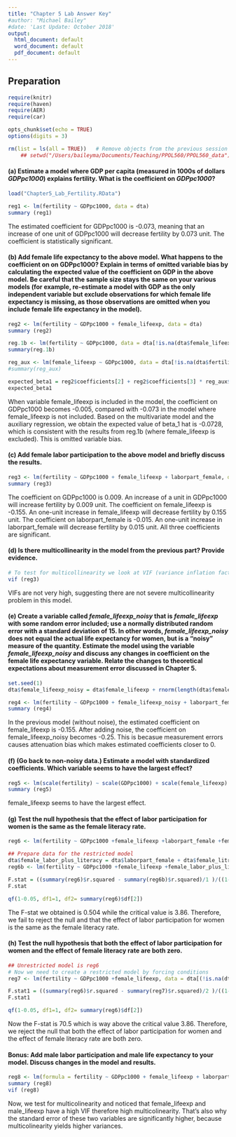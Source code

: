 ```yaml
---
title: "Chapter 5 Lab Answer Key"
#author: "Michael Bailey"
#date: 'Last Update: October 2018'
output:
  html_document: default
  word_document: default
  pdf_document: default
---
```

## Preparation
```r
require(knitr)
require(haven)
require(AER)
require(car)

opts_chunk$set(echo = TRUE)
options(digits = 3)

```

```r
rm(list = ls(all = TRUE))   # Remove objects from the previous session
    ## setwd("/Users/baileyma/Documents/Teaching/PPOL560/PPOL560_data")
```


#### (a) Estimate a model where GDP per capita (measured in 1000s of dollars *GDPpc1000*) explains fertility.  What is the coefficient on *GDPpc1000*?

```r
load("Chapter5_Lab_Fertility.RData")

reg1 <- lm(fertility ~ GDPpc1000, data = dta)
summary (reg1)
```
The estimated coefficient for GDPpc1000 is -0.073, meaning that an increase of one unit of GDPpc1000 will decrease fertility by 0.073 unit. The coefficient is statistically significant.

#### (b) Add female life expectancy to the above model.  What happens to the coefficient on on GDPpc1000?  Explain in terms of omitted variable bias by calculating the expected value of the coefficient on GDP in the above model.  Be careful that the sample size stays the same on your various models (for example, re-estimate a model with GDP as the only independent variable but exclude observations for which female life expectancy is missing, as those observations are omitted when you include female life expectancy in the model).

```r
reg2 <- lm(fertility ~ GDPpc1000 + female_lifeexp, data = dta)
summary (reg2)
```


```r
reg.1b <- lm(fertility ~ GDPpc1000, data = dta[!is.na(dta$female_lifeexp),])
summary(reg.1b)
```

```r
reg_aux <- lm(female_lifeexp ~ GDPpc1000, data = dta[!is.na(dta$fertility),])
#summary(reg_aux)

expected_beta1 = reg2$coefficients[2] + reg2$coefficients[3] * reg_aux$coefficient[2]
expected_beta1
```

When variable female_lifeexp is included in the model, the coefficient on GDPpc1000 becomes -0.005, compared with -0.073 in the model where female_lifeexp is not included. Based on the multivariate model and the auxiliary regression, we obtain the expected value of beta_1 hat is -0.0728, which is consistent with the results from reg.1b (where female_lifeexp is excluded). This is omitted variable bias. 

#### (c) Add female labor participation to the above model and briefly discuss the results.

```r
reg3 <- lm(fertility ~ GDPpc1000 + female_lifeexp + laborpart_female, data = dta)
summary (reg3)
```
The coefficient on GDPpc1000 is 0.009. An increase of a unit in GDPpc1000 will increase fertility by 0.009 unit.
The coefficient on female_lifeexp is -0.155. An one-unit increase in female_lifeexp will decrease fertility by 0.155 unit.
The coefficient on laborpart_female is -0.015. An one-unit increase in laborpart_female will decrease fertility by 0.015 unit.
All three coefficients are significant. 

#### (d) Is there multicollinearity in the model from the previous part? Provide evidence.

```r
# To test for multicollinearity we look at VIF (variance inflation factor)
vif (reg3)
```
VIFs are not very high, suggesting there are not severe multicollinearity problem in this model. 

#### (e) Create a variable called *female_lifeexp_noisy* that is *female_lifeexp* with some random error included; use a normally distributed random error with a standard deviation of 15. In other words, *female_lifeexp_noisy* does not equal the actual life expectancy for women, but is a "noisy" measure of the quantity. Estimate the model using the variable *female_lifeexp_noisy* and discuss any changes in coefficient on the female life expectancy variable. Relate the changes to theoretical expectations about measurement error discussed in Chapter 5.

```r
set.seed(1)
dta$female_lifeexp_noisy = dta$female_lifeexp + rnorm(length(dta$female_lifeexp), sd = 15)
```

```r
reg4 <- lm(fertility ~ GDPpc1000 + female_lifeexp_noisy + laborpart_female, data = dta)
summary (reg4)
```
In the previous model (without noise), the estimated coefficient on female_lifeexp is -0.155. After adding noise, the coefficient on female_lifeexp_noisy becomes -0.25. This is becasue measurement errors causes attenuation bias which makes estimated coefficients closer to 0.

#### (f) (Go back to non-noisy data.)  Estimate a model with standardized coefficients.  Which variable seems to have the largest effect?
```r
reg5 <- lm(scale(fertility) ~ scale(GDPpc1000) + scale(female_lifeexp) + scale(laborpart_female), data = dta)
summary (reg5)
```
female_lifeexp seems to have the largest effect.

#### (g) Test the null hypothesis that the effect of labor participation for women is the same as the female literacy rate.

```r
reg6 <- lm(fertility ~ GDPpc1000 +female_lifeexp +laborpart_female +female_litrate, data = dta) # Unrestricted model

## Prepare data for the restricted model
dta$female_labor_plus_literacy = dta$laborpart_female + dta$female_litrate
reg6b <- lm(fertility ~ GDPpc1000 +female_lifeexp +female_labor_plus_literacy, data = dta)  # restricted model

F.stat = ((summary(reg6)$r.squared - summary(reg6b)$r.squared)/1 )/((1-summary(reg6)$r.squared)/(summary(reg6)$df[2]))
F.stat
```

```r
qf(1-0.05, df1=1, df2= summary(reg6)$df[2])
```
The F-stat we obtained is 0.504 while the critical value is 3.86. Therefore, we fail to reject the null and that the effect of labor participation for women is the same as the female literacy rate. 

#### (h) Test the null hypothesis that both the effect of labor participation for women and the effect of  female literacy rate are both zero.
```r
## Unrestricted model is reg6
# Now we need to create a restricted model by forcing conditions
reg7 <- lm(fertility ~ GDPpc1000 +female_lifeexp, data = dta[(!is.na(dta$laborpart_female) & !is.na(dta$female_litrate)),])

F.stat1 = ((summary(reg6)$r.squared - summary(reg7)$r.squared)/2 )/((1-summary(reg6)$r.squared)/(summary(reg6)$df[2]))
F.stat1

qf(1-0.05, df1=1, df2= summary(reg6)$df[2])
```
Now the F-stat is 70.5 which is way above the critical value 3.86. Therefore, we reject the null that both the effect of labor participation for women and the effect of female literacy rate are both zero.

#### Bonus: Add male labor participation and male life expectancy to your model. Discuss changes in the model and results.

```r
reg8 <- lm(formula = fertility ~ GDPpc1000 + female_lifeexp + laborpart_female + female_litrate + laborpart_male + male_lifeexp, data = dta)
summary (reg8)
vif (reg8)
```
Now, we test for multicolinearity and noticed that female_lifeexp and male_lifeexp have a high VIF therefore high multicolinearity. That's also why the standard error of these two variables are significantly higher, because multicolinearity yields higher variances.  